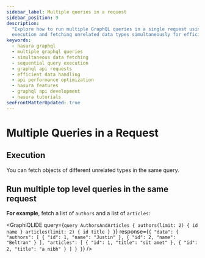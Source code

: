 ```yaml
---
sidebar_label: Multiple queries in a request
sidebar_position: 9
description:
  "Explore how to run multiple GraphQL queries in a single request using Hasura. Learn about the processes of sequential
  execution and fetching unrelated data types simultaneously for efficient data handling and improved API performance."
keywords:
  - hasura graphql
  - multiple graphql queries
  - simultaneous data fetching
  - sequential query execution
  - graphql api requests
  - efficient data handling
  - api performance optimization
  - hasura features
  - graphql api development
  - hasura tutorials
seoFrontMatterUpdated: true
---
```



# Multiple Queries in a Request

## Execution

You can fetch objects of different unrelated types in the same query.

## Run multiple top level queries in the same request

**For example**, fetch a list of `authors` and a list of `articles`:

<GraphiQLIDE
  query={`query AuthorsAndArticles {
  authors(limit: 2) {
    id
    name
  }
  articles(limit: 2) {
    id
    title
  }
}`}
  response={`{
  "data": {
    "authors": [
      {
        "id": 1,
        "name": "Justin"
      },
      {
        "id": 2,
        "name": "Beltran"
      }
    ],
    "articles": [
      {
        "id": 1,
        "title": "sit amet"
      },
      {
        "id": 2,
        "title": "a nibh"
      }
    ]
  }
}`}
/>
